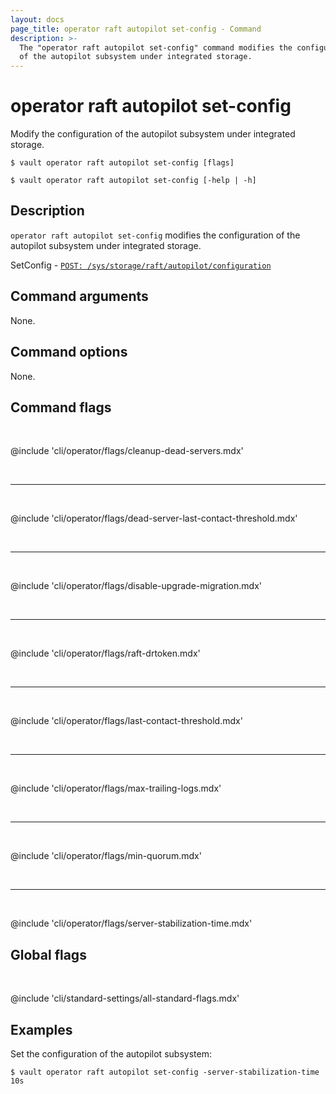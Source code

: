 ```yaml
---
layout: docs
page_title: operator raft autopilot set-config - Command
description: >-
  The "operator raft autopilot set-config" command modifies the configuration
  of the autopilot subsystem under integrated storage.
---
```


# operator raft autopilot set-config

Modify the configuration of the autopilot subsystem under integrated storage.

<CodeBlockConfig hideClipboard>

```shell-session
$ vault operator raft autopilot set-config [flags]

$ vault operator raft autopilot set-config [-help | -h]
```

</CodeBlockConfig>

## Description

`operator raft autopilot set-config` modifies the configuration of the autopilot
subsystem under integrated storage.

<Tip title="Related API endpoints">

SetConfig - [`POST: /sys/storage/raft/autopilot/configuration`](/vault/api-docs/system/storage/raftautopilot#set-configuration)

</Tip>

## Command arguments

None.

## Command options

None.

## Command flags

<br />

@include 'cli/operator/flags/cleanup-dead-servers.mdx'

<br /><hr /><br />

@include 'cli/operator/flags/dead-server-last-contact-threshold.mdx'

<br /><hr /><br />

@include 'cli/operator/flags/disable-upgrade-migration.mdx'

<br /><hr /><br />

@include 'cli/operator/flags/raft-drtoken.mdx'

<br /><hr /><br />

@include 'cli/operator/flags/last-contact-threshold.mdx'

<br /><hr /><br />

@include 'cli/operator/flags/max-trailing-logs.mdx'

<br /><hr /><br />

@include 'cli/operator/flags/min-quorum.mdx'

<br /><hr /><br />

@include 'cli/operator/flags/server-stabilization-time.mdx'

## Global flags

<br />

@include 'cli/standard-settings/all-standard-flags.mdx'

## Examples

Set the configuration of the autopilot subsystem:

```shell-session
$ vault operator raft autopilot set-config -server-stabilization-time 10s
```
